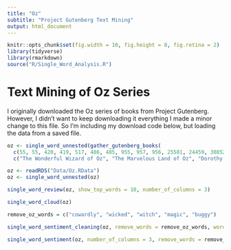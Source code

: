 ```yaml
---
title: "Oz"
subtitle: "Project Gutenberg Text Mining"
output: html_document
---
```


```r
knitr::opts_chunk$set(fig.width = 10, fig.height = 8, fig.retina = 2)
library(tidyverse)
library(rmarkdown)
source("R/Single_Word_Analysis.R")
```

# Text Mining of Oz Series

I originally downloaded the Oz series of books from Project Gutenberg. However, I didn't want to keep downloading it everything I made a minor change to this file. So I'm including my download code below, but loading the data from a saved file.

```r
oz <- single_word_unnested(gather_gutenberg_books(
  c(55, 55, 420, 419, 517, 486, 485, 955, 957, 956, 25581, 24459, 30852, 961),
  c("The Wonderful Wizard of Oz", "The Marvelous Land of Oz", "Dorothy and the Wizard", "The Magic of Oz", "The Emerald City of Oz", "Ozma of Oz", "The Road to Oz", "The Patchwork Girl of Oz", "The Scarecrow of Oz", "Tik-Tok of Oz", "Rinkitink in Oz", "The Lost Princess of Oz", "The Tin Woodman of Oz", "Glinda of Oz")))
```

```r
oz <- readRDS("Data/Oz.RData")
oz <- single_word_unnested(oz)
```

```r
single_word_review(oz, show_top_words = 10, number_of_columns = 3)
```

```r
single_word_cloud(oz)
```


```r
remove_oz_words = c("cowardly", "wicked", "witch", "magic", "buggy")

single_word_sentiment_cleaning(oz, remove_words = remove_oz_words, words_shown = 5, number_of_columns = 3)
```

```r
single_word_sentiment(oz, number_of_columns = 3, remove_words = remove_oz_words)
```


